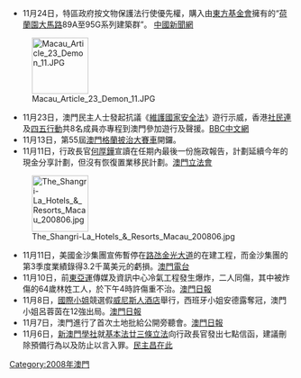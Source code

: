 * 11月24日，特區政府按文物保護法行使優先權，購入由[[東方基金會|東方基金會]]擁有的“[[荷蘭園大馬路|荷蘭園大馬路]]89A至95G系列建築群”。 [http://news.sina.com.hk/cgi-bin/nw/show.cgi/107/1/1/950507/1.html 中國新聞網]{{Dead link|date=2019年1月 |bot=InternetArchiveBot |fix-attempted=yes }}

[[File:Macau_Article_23_Demon_11.JPG|100px]]

* 11月23日，澳門民主人士發起抗議《[[澳門特別行政區基本法第二十三條|維護國家安全法]]》遊行示威，香港[[社民連|社民連]]及[[四五行動|四五行動]]共8名成員亦專程到澳門參加遊行及聲援。[http://news.bbc.co.uk/chinese/trad/hi/newsid_7740000/newsid_7744400/7744462.stm BBC中文網]{{Wayback|url=http://news.bbc.co.uk/chinese/trad/hi/newsid_7740000/newsid_7744400/7744462.stm |date=20181002162614 }}
* 11月13日，第55屆[[澳門格蘭披治大賽車|澳門格蘭披治大賽車]]開鑼。
* 11月11日，行政長官[[何厚鏵|何厚鏵]]宣讀在任期內最後一份施政報告，計劃延續今年的現金分享計劃，但沒有恢復置業移民計劃。[https://web.archive.org/web/20140309171319/http://www.al.gov.mo/download/lag2009/lag2009.pdf 澳門立法會]

[[File:The_Shangri-La_Hotels_&_Resorts_Macau_200806.jpg|100px]]

* 11月11日，美國金沙集團宣佈暫停在[[路氹金光大道|路氹金光大道]]的在建工程，而金沙集團的第3季度業績錄得3.2千萬美元的虧損。[http://www.tdm.com.mo/c_radio/news/index.php?id=92221&type=&start=10 澳門電台]{{Wayback|url=http://www.tdm.com.mo/c_radio/news/index.php?id=92221&type=&start=10 |date=20181001185405 }}
* 11月10日，前[[澳門東亞運|東亞運]]傳媒及資訊中心冷氣工程發生爆炸，二人同傷，其中被炸傷的64歲林姓工人，於下午4時許傷重不治。[https://web.archive.org/web/20081113103507/http://www.macaodaily.com/html/2008-11/11/content_246201.htm 澳門日報]
* 11月8日，[[國際小姐|國際小姐]]競選假[[澳門威尼斯人度假村酒店|威尼斯人酒店]]舉行，西班牙小姐安德露奪冠，澳門小姐呂蓉茵在12強出局。[https://web.archive.org/web/20081202060352/http://www.macaodaily.com/html/2008-11/09/node_2.htm 澳門日報]
* 11月7日，澳門進行了首次土地批給公開旁聽會。[https://web.archive.org/web/20081211173111/http://www.macaodaily.com/html/2008-11/08/content_244997.htm 澳門日報]
* 11月6日，[[新澳門學社|新澳門學社]]就[[澳門特別行政區基本法第二十三條|基本法廿三條立法]]向行政長官發出七點信函，建議刪除預備行為以及防止以言入罪。[http://blog.qooza.hk/newmacau 民主昌在此]{{Wayback|url=http://blog.qooza.hk/newmacau |date=20170408082241 }}

<noinclude>

[[Category:2008年澳門|Category:2008年澳門]]

</noinclude>